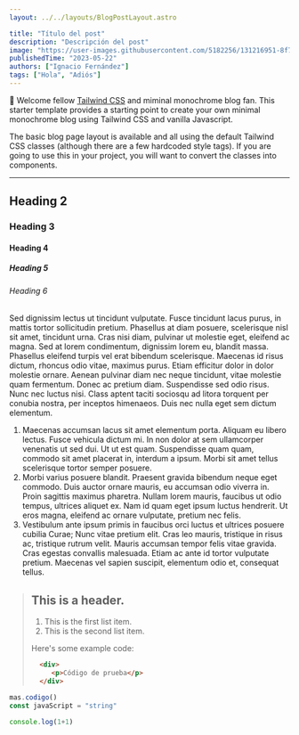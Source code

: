```yaml
---
layout: ../../layouts/BlogPostLayout.astro

title: "Título del post"
description: "Descripción del post"
image: "https://user-images.githubusercontent.com/5182256/131216951-8f74f425-f775-463d-a11b-0e01ad9fce8d.png"
publishedTime: "2023-05-22"
authors: ["Ignacio Fernández"]
tags: ["Hola", "Adiós"]
---
```


👋 Welcome fellow [Tailwind CSS](https://www.tailwindcss.com) and miminal monochrome blog fan. This starter template provides a starting point to create your own minimal monochrome blog using Tailwind CSS and vanilla Javascript.

The basic blog page layout is available and all using the default Tailwind CSS classes (although there are a few hardcoded style tags). If you are going to use this in your project, you will want to convert the classes into components.

---

## Heading 2

### Heading 3

#### Heading 4

##### Heading 5

###### Heading 6

Sed dignissim lectus ut tincidunt vulputate. Fusce tincidunt lacus purus, in mattis tortor sollicitudin pretium. Phasellus at diam posuere, scelerisque nisl sit amet, tincidunt urna. Cras nisi diam, pulvinar ut molestie eget, eleifend ac magna. Sed at lorem condimentum, dignissim lorem eu, blandit massa. Phasellus eleifend turpis vel erat bibendum scelerisque. Maecenas id risus dictum, rhoncus odio vitae, maximus purus. Etiam efficitur dolor in dolor molestie ornare. Aenean pulvinar diam nec neque tincidunt, vitae molestie quam fermentum. Donec ac pretium diam. Suspendisse sed odio risus. Nunc nec luctus nisi. Class aptent taciti sociosqu ad litora torquent per conubia nostra, per inceptos himenaeos. Duis nec nulla eget sem dictum elementum.

1. Maecenas accumsan lacus sit amet elementum porta. Aliquam eu libero lectus. Fusce vehicula dictum mi. In non dolor at sem ullamcorper venenatis ut sed dui. Ut ut est quam. Suspendisse quam quam, commodo sit amet placerat in, interdum a ipsum. Morbi sit amet tellus scelerisque tortor semper posuere.
2. Morbi varius posuere blandit. Praesent gravida bibendum neque eget commodo. Duis auctor ornare mauris, eu accumsan odio viverra in. Proin sagittis maximus pharetra. Nullam lorem mauris, faucibus ut odio tempus, ultrices aliquet ex. Nam id quam eget ipsum luctus hendrerit. Ut eros magna, eleifend ac ornare vulputate, pretium nec felis.
3. Vestibulum ante ipsum primis in faucibus orci luctus et ultrices posuere cubilia Curae; Nunc vitae pretium elit. Cras leo mauris, tristique in risus ac, tristique rutrum velit. Mauris accumsan tempor felis vitae gravida. Cras egestas convallis malesuada. Etiam ac ante id tortor vulputate pretium. Maecenas vel sapien suscipit, elementum odio et, consequat tellus.

> ## This is a header.
> 
> 1.   This is the first list item.
> 2.   This is the second list item.
> 
> Here's some example code:
>
> ```html
>   <div>
>      <p>Código de prueba</p>
>   </div>
> ```
>    

```js
mas.codigo()
const javaScript = "string"

console.log(1+1)
```


